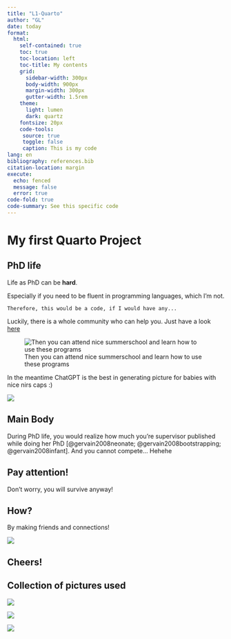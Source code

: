 ```yaml
---
title: "L1-Quarto"
author: "GL"
date: today
format: 
  html:
    self-contained: true
    toc: true
    toc-location: left
    toc-title: My contents
    grid:
      sidebar-width: 300px
      body-width: 900px
      margin-width: 300px
      gutter-width: 1.5rem
    theme: 
      light: lumen
      dark: quartz
    fontsize: 20px
    code-tools: 
     source: true
     toggle: false
     caption: This is my code
lang: en
bibliography: references.bib
citation-location: margin
execute: 
  echo: fenced
  message: false
  error: true
code-fold: true
code-summary: See this specific code
---
```


# My first Quarto Project

## PhD life
Life as PhD can be **hard**.

Especially if you need to be fluent in programming languages, which I'm not.

`Therefore, this would be a code, if I would have any...`

Luckily, there is a whole community who can help you. Just have a look [here](https://stackoverflow.com/questions)

![Then you can attend nice summerschool and learn how to use these programs](img/rq.png)

:::{.column-margin}
In the meantime ChatGPT is the best in generating picture for babies with nice nirs caps :)


![](img/bb.png)
:::


## Main Body

During PhD life, you would realize how much you're supervisor published while doing her PhD [@gervain2008neonate; @gervain2008bootstrapping; @gervain2008infant]. And you cannot compete... Hehehe

::: {.callout-caution}
## Pay attention!
Don't worry, you will survive anyway!
:::
::: {.callout-tip}
## How?

By making friends and connections!

:::

![](img/aperol.jpg)

::: {.grid}

::: {.g-col-4}

:::

::: {.g-col-8}

## Cheers!

:::

:::

## Collection of pictures used
::: {.grid}

::: {.g-col-2}

![](img/rq.png)

:::

::: {.g-col-4}

![](img/bb.png)

:::

::: {.g-col-6}

![](img/aperol.jpg)

:::

:::
